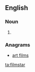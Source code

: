 ==English==

===Noun===
{{en-noun}}

# {{alternative spelling of|film star}}

===Anagrams===
* [[art films#English|art films]]

[[ta:filmstar]]
